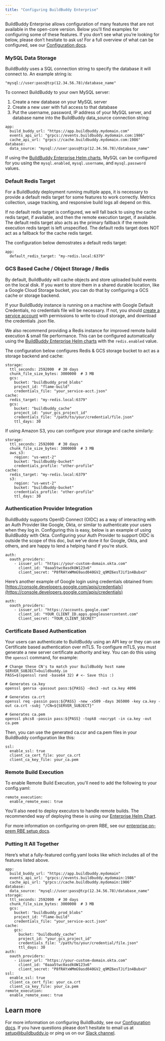 ```yaml
---
title: "Configuring BuildBuddy Enterprise"
---
```


BuildBuddy Enterprise allows configuration of many features that are not available in the open-core version. Below you’ll find examples for configuring some of these features. If you don’t see what you’re looking for below, please don’t hesitate to ask us! For a full overview of what can be configured, see our [Configuration docs](/docs/config).

### MySQL Data Storage[](#mysql-data-storage "Direct link to MySQL Data Storage")

BuildBuddy uses a SQL connection string to specify the database it will connect to. An example string is:

```
"mysql://user:pass@tcp(12.34.56.78)/database_name"

```

To connect BuildBuddy to your own MySQL server:

1. Create a new database on your MySQL server
2. Create a new user with full access to that database
3. Put the username, password, IP address of your MySQL server, and database name into the BuildBuddy data\_source connection string:

```
app:
  build_buddy_url: "https://app.buildbuddy.mydomain.com"
  events_api_url: "grpcs://events.buildbuddy.mydomain.com:1986"
  cache_api_url: "grpcs://cache.buildbuddy.mydomain.com:1986"
database:
  data_source: "mysql://user:pass@tcp(12.34.56.78)/database_name"

```

If using the [BuildBuddy Enterprise Helm charts](https://github.com/buildbuddy-io/buildbuddy-helm/tree/master/charts/buildbuddy-enterprise), MySQL can be configured for you using the `mysql.enabled`, `mysql.username`, and `mysql.password` values.

### Default Redis Target[](#default-redis-target "Direct link to Default Redis Target")

For a BuildBuddy deployment running multiple apps, it is necessary to provide a default redis target for some features to work correctly. Metrics collection, usage tracking, and responsive build logs all depend on this.

If no default redis target is configured, we will fall back to using the cache redis target, if available, and then the remote execution target, if available. The default redis target also acts as the primary fallback if the remote execution redis target is left unspecified. The default redis target does NOT act as a fallback for the cache redis target.

The configuration below demostrates a default redis target:

```
app:
  default_redis_target: "my-redis.local:6379"

```

### GCS Based Cache / Object Storage / Redis[](#gcs-based-cache--object-storage--redis "Direct link to GCS Based Cache / Object Storage / Redis")

By default, BuildBuddy will cache objects and store uploaded build events on the local disk. If you want to store them in a shared durable location, like a Google Cloud Storage bucket, you can do that by configuring a GCS cache or storage backend.

If your BuildBuddy instance is running on a machine with Google Default Credentials, no credentials file will be necessary. If not, you should [create a service account](https://cloud.google.com/docs/authentication/getting-started) with permissions to write to cloud storage, and download the credentials .json file.

We also recommend providing a Redis instance for improved remote build execution & small file performance. This can be configured automatically using the [BuildBuddy Enterprise Helm charts](https://github.com/buildbuddy-io/buildbuddy-helm/tree/master/charts/buildbuddy-enterprise) with the `redis.enabled` value.

The configuration below configures Redis & GCS storage bucket to act as a storage backend and cache:

```
storage:
  ttl_seconds: 2592000  # 30 days
  chunk_file_size_bytes: 3000000  # 3 MB
  gcs:
    bucket: "buildbuddy_prod_blobs"
    project_id: "flame-build"
    credentials_file: "your_service-acct.json"
cache:
  redis_target: "my-redis.local:6379"
  gcs:
    bucket: "buildbuddy_cache"
    project_id: "your_gcs_project_id"
    credentials_file: "/path/to/your/credential/file.json"
    ttl_days: 30

```

If using Amazon S3, you can configure your storage and cache similarly:

```
storage:
  ttl_seconds: 2592000  # 30 days
  chunk_file_size_bytes: 3000000  # 3 MB
  aws_s3:
    region: "us-west-2"
    bucket: "buildbuddy-bucket"
    credentials_profile: "other-profile"
cache:
  redis_target: "my-redis.local:6379"
  s3:
    region: "us-west-2"
    bucket: "buildbuddy-bucket"
    credentials_profile: "other-profile"
    ttl_days: 30

```

### Authentication Provider Integration[](#authentication-provider-integration "Direct link to Authentication Provider Integration")

BuildBuddy supports OpenID Connect (OIDC) as a way of interacting with an Auth Provider like Google, Okta, or similar to authenticate your users when they log in. Configuring this is easy, below is an example of using BuildBuddy with Okta. Configuring your Auth Provider to support OIDC is outside the scope of this doc, but we’ve done it for Google, Okta, and others, and are happy to lend a helping hand if you’re stuck.

```
auth:
  oauth_providers:
    - issuer_url: "https://your-custom-domain.okta.com"
      client_id: "0aaa5twc0asdkUW123x6"
      client_secret: "P8fRAYxWMmG9asd040GV2_q9MZ6esTJif1n4BubxU"

```

Here’s another example of Google login using credentials obtained from: [https://console.developers.google.com/apis/credentials](https://console.developers.google.com/apis/credentials)

```
auth:
  oauth_providers:
    - issuer_url: "https://accounts.google.com"
      client_id: "YOUR_CLIENT_ID.apps.googleusercontent.com"
      Client_secret: "YOUR_CLIENT_SECRET"

```

### Certificate Based Authentication[](#certificate-based-authentication "Direct link to Certificate Based Authentication")

Your users can authenticate to BuildBuddy using an API key or they can use Certificate based authentication over mTLS. To configure mTLS, you must generate a new server certificate authority and key. You can do this using the `openssl` command, for example:

```
# Change these CN's to match your BuildBuddy host name
SERVER_SUBJECT=buildbuddy.io
PASS=$(openssl rand -base64 32) # <- Save this :)

# Generates ca.key
openssl genrsa -passout pass:${PASS} -des3 -out ca.key 4096

# Generates ca.crt
openssl req -passin pass:${PASS} -new -x509 -days 365000 -key ca.key -out ca.crt -subj "/CN=${SERVER_SUBJECT}"

# Generates ca.pem
openssl pkcs8 -passin pass:${PASS} -topk8 -nocrypt -in ca.key -out ca.pem

```

Then, you can use the generated ca.csr and ca.pem files in your BuildBuddy configuration like this:

```
ssl:
  enable_ssl: true
  client_ca_cert_file: your_ca.crt
  client_ca_key_file: your_ca.pem

```

### Remote Build Execution[](#remote-build-execution "Direct link to Remote Build Execution")

To enable Remote Build Execution, you'll need to add the following to your config.yaml:

```
remote_execution:
  enable_remote_exec: true

```

You'll also need to deploy executors to handle remote builds. The recommended way of deploying these is using our [Enterprise Helm Chart](/docs/enterprise-helm).

For more information on configuring on-prem RBE, see our [enterprise on-prem RBE setup docs](/docs/enterprise-rbe).

### Putting It All Together[](#putting-it-all-together "Direct link to Putting It All Together")

Here’s what a fully-featured config.yaml looks like which includes all of the features listed above.

```
app:
  build_buddy_url: "https://app.buildbuddy.mydomain"
  events_api_url: "grpcs://events.buildbuddy.mydomain:1986"
  cache_api_url: "grpcs://cache.buildbuddy.mydomain:1986"
database:
  data_source: "mysql://user:pass@tcp(12.34.56.78)/database_name"
storage:
  ttl_seconds: 2592000  # 30 days
  chunk_file_size_bytes: 3000000  # 3 MB
  gcs:
    bucket: "buildbuddy_prod_blobs"
    project_id: "flame-build"
    credentials_file: "your_service-acct.json"
cache:
    gcs:
      bucket: "buildbuddy_cache"
      project_id: "your_gcs_project_id"
      credentials_file: "/path/to/your/credential/file.json"
      ttl_days: 30
auth:
  oauth_providers:
    - issuer_url: "https://your-custom-domain.okta.com"
      client_id: "0aaa5twc0asdkUW123x6"
      client_secret: "P8fRAYxWMmG9asd040GV2_q9MZ6esTJif1n4BubxU"
ssl:
  enable_ssl: true
  client_ca_cert_file: your_ca.crt
  client_ca_key_file: your_ca.pem
remote_execution:
  enable_remote_exec: true

```

## Learn more[](#learn-more "Direct link to Learn more")

For more information on configuring BuildBuddy, see our [Configuration docs](/docs/config). If you have questions please don’t hesitate to email us at [setup@buildbuddy.io](mailto:setup@buildbuddy.io) or ping us on our [Slack channel](https://community.buildbuddy.io).